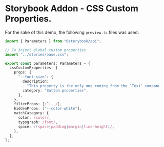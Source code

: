
<Meta title="Introduction" />

# Storybook Addon - CSS Custom Properties.

For the sake of this demo, the following `preview.ts` files was used:

```ts
import { Parameters } from "@storybook/api";

// To inject global custom properties
import "../stories/base.css";

export const parameters: Parameters = {
  cssCustomProperties: {
    props: {
      "--font-size": {
        description:
          "This property is the only one coming from the `Text` component",
        category: "Button properties",
      },
    },
    filterProps: [/^--_/],
    hiddenProps: ["--color-white"],
    matchCategory: {
      color: /color/,
      typograph: /font/,
      space: /(space|padding|margin|line-height)/,
    },
  },
};
```

